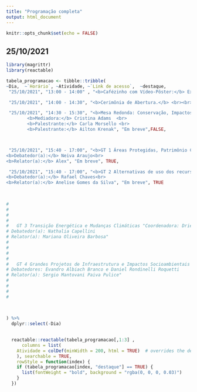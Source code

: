 ```yaml
---
title: "Programação completa"
output: html_document
---
```


```r
knitr::opts_chunk$set(echo = FALSE)
```

<link rel="stylesheet" href="https://cdn.jsdelivr.net/gh/jpswalsh/academicons@1/css/academicons.min.css">

## 25/10/2021


```r
library(magrittr)
library(reactable)

tabela_programacao <- tibble::tribble(
~Dia,  ~`Horário`, ~Atividade, ~`Link de acesso`,  ~destaque,
 "25/10/2021", "13:00 - 14:00" , "<b>Cafézinho com Vídeo-Pôster:</b> Exibição de teasers dos vídeos-pôsteres enviados a todos os GTs.", "Em breve", FALSE,

 "25/10/2021", "14:00 - 14:30", "<b>Cerimônia de Abertura.</b> <br><br> <b>Participantes:</b> Alynne Afonso (Representação Discente e Comissão Organizadora III SICAM),  Roberto Zilles (Diretor do IIE), Paulo Sinisgalli (Coordenador do PROCAM)", "Em breve", FALSE,

 "25/10/2021", "14:30 - 15:30", "<b>Mesa Redonda: Conservação, Impactos e Planejamento Ambiental</b><br><br>	<b>Participantes: </b><br>
		<b>Mediadora:</b> Cristina Adams  <br>
		<b>Palestrante:</b> Carla Morsello <br>
		<b>Palestrante:</b> Ailton Krenak", "Em breve",FALSE,



 "25/10/2021", "15:40 - 17:00", "<b>GT 1 Áreas Protegidas, Patrimônio Cultural, Povos Indígenas e Comunidades Tradicionais</b> <br><br><b>Coordenadora:<b> Sueli Furlan <br>
<b>Debatedor(a):</b> Neiva Araujo<br>
<b>Relator(a):</b> Alex", "Em breve", TRUE,

 "25/10/2021", "15:40 - 17:00", "<b>GT 2 Alternativas de uso dos recursos naturais e Economia do Meio Ambiente</b> <br><br><b>Coordenadora:<b> Paulo Sinisgalli <br>
<b>Debatedor(a):</b> Rafael Chaves<br>
<b>Relator(a):</b> Anelise Gomes da Silva", "Em breve", TRUE
		
		

# 		
# 		
# 		
# 		
# 	GT 3 Transição Energética e Mudanças Climáticas	"Coordenadora: Drielli Peyerl
# Debatedor(a): Nathalia Capellini
# Relator(a): Mariana Oliveira Barbosa"
# 		
# 		
# 		
# 		
# 	GT 4 Grandes Projetos de Infraestrutura e Impactos Socioambientais	"Coordenador: Evandro Moretto
# Debatedores: Evandro Albiach Branco e Daniel Rondinelli Roquetti
# Relator(a): Sergio Mantovani Paiva Pulice"
# 		
# 		
# 		
# 		
		
			 	 

) %>% 
  dplyr::select(-Dia) 

 
  reactable::reactable(tabela_programacao[,1:3] ,
      columns = list(
    Atividade = colDef(minWidth = 200, html = TRUE)  # overrides the default)
    ), searchable = TRUE,
    rowStyle = function(index) {
    if (tabela_programacao[index, "destaque"] == TRUE) {
      list(fontWeight = "bold", background = "rgba(0, 0, 0, 0.03)")
    }
  })

```

